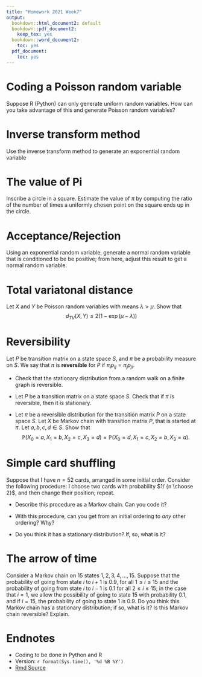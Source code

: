 ```yaml
---
title: "Homework 2021 Week7"
output:
  bookdown::html_document2: default
  bookdown::pdf_document2:
    keep_tex: yes
  bookdown::word_document2:
    toc: yes
  pdf_document:
    toc: yes
---
```



#  Coding a Poisson random variable

Suppose R (Python) can only generate uniform random variables.  How can you take advantage of this and generate Poisson random variables?  


#  Inverse transform method

Use the inverse transform method to generate an exponential random variable

#  The value of Pi    

Inscribe a circle in a square.   Estimate the value of $\pi$ by computing the ratio of the number of times a uniformly chosen point on the square ends up in the circle.

#  Acceptance/Rejection

Using an exponential random variable, generate a normal random variable that is conditioned to be be positive; from here, adjust this result to get a normal random variable.

#  Total variatonal distance
 
Let $X$ and $Y$ be Poisson random variables with means $\lambda > \mu$.  Show that 
$$d_{TV}(X, Y) \leq 2 (1-\exp(\mu-\lambda))$$

#  Reversibility

Let $P$ be transition matrix on a state space $S$, and $\pi$ be a probability measure on $S$.  We say that $\pi$ is **reversible** for $P$ if $\pi_i p_{ij} = \pi_j p_{ji}$.

*  Check that the stationary distribution from a random walk on a finite graph is reversible.

*  Let $P$ be a transition matrix on a state space $S$.  Check that if $\pi$ is reversible, then it is stationary.

*   Let $\pi$ be a reversible distribution for the transition matrix $P$ on a state space $S$.  Let $X$ be Markov chain with transition matrix $P$, that is  started at $\pi$.  Let $a, b,c,d \in S$.  Show that
$$ \mathbb{P}(X_0=a,X_1=b, X_2=c, X_3=d) = \mathbb{P}(X_0=d,X_1=c,X_2=b, X_3=a).$$


#  Simple card shuffling

Suppose that I have $n=52$ cards, arranged in some initial order.   Consider the following procedure:  I choose two cards with probability $1/ {n \choose 2}$, and then change their position; repeat.  

*  Describe this procedure as a Markov chain.  Can you code it?

*  With this procedure, can you get from an initial ordering to *any* other ordering?  Why?

*  Do you think it has a stationary distribution?  If, so, what is it?

#  The arrow of time

Consider a Markov chain on $15$ states $1,2,3,4, \ldots, 15$.  Suppose that the probability of going from state $i$ to $i+1$ is $0.9$, for all $1 \leq i \leq 15$ and the probability of going from state $i$ to $i-1$ is $0.1$ for all $2 \leq i \leq 15$; in the case that $i =1$, we allow the possibility of going to state $15$ with probability $0.1$, and if $i=15$, the probability of going to state $1$ is $0.9$. Do you think this Markov chain has a stationary distribution; if so, what is it?    Is this Markov chain reversible?  Explain.       





#   Endnotes

*  Coding to be done in Python and R
*  Version: `r format(Sys.time(), '%d %B %Y')`
  * [Rmd Source](https://tsoo-math.github.io/ucl2/2021-HW-week7.Rmd)
<br>
<br>
<br>
